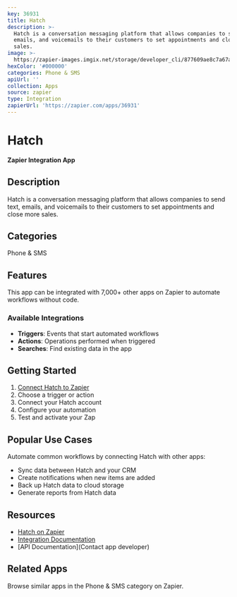 ```yaml
---
key: 36931
title: Hatch
description: >-
  Hatch is a conversation messaging platform that allows companies to send text,
  emails, and voicemails to their customers to set appointments and close more
  sales.
image: >-
  https://zapier-images.imgix.net/storage/developer_cli/877609ae8c7a67a49724c112e07ee14c.png?auto=format%2Ccompress&ixlib=python-3.0.0&q=50
hexColor: '#000000'
categories: Phone & SMS
apiUrl: ''
collection: Apps
source: zapier
type: Integration
zapierUrl: 'https://zapier.com/apps/36931'
---
```

# Hatch

**Zapier Integration App**

## Description

Hatch is a conversation messaging platform that allows companies to send text, emails, and voicemails to their customers to set appointments and close more sales.

## Categories

Phone & SMS

## Features

This app can be integrated with 7,000+ other apps on Zapier to automate workflows without code.

### Available Integrations

- **Triggers**: Events that start automated workflows
- **Actions**: Operations performed when triggered
- **Searches**: Find existing data in the app

## Getting Started

1. [Connect Hatch to Zapier](https://zapier.com/apps/36931)
2. Choose a trigger or action
3. Connect your Hatch account
4. Configure your automation
5. Test and activate your Zap

## Popular Use Cases

Automate common workflows by connecting Hatch with other apps:

- Sync data between Hatch and your CRM
- Create notifications when new items are added
- Back up Hatch data to cloud storage
- Generate reports from Hatch data

## Resources

- [Hatch on Zapier](https://zapier.com/apps/36931)
- [Integration Documentation](https://zapier.com/apps/36931/integrations)
- [API Documentation](Contact app developer)

## Related Apps

Browse similar apps in the Phone & SMS category on Zapier.
